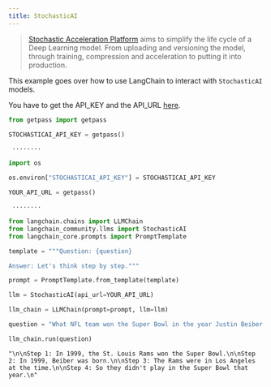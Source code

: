 ```yaml
---
title: StochasticAI
---
```


>[Stochastic Acceleration Platform](https://docs.stochastic.ai/docs/introduction/) aims to simplify the life cycle of a Deep Learning model. From uploading and versioning the model, through training, compression and acceleration to putting it into production.

This example goes over how to use LangChain to interact with `StochasticAI` models.

You have to get the API_KEY and the API_URL [here](https://app.stochastic.ai/workspace/profile/settings?tab=profile).


```python
from getpass import getpass

STOCHASTICAI_API_KEY = getpass()
```
```output
 ········
```

```python
import os

os.environ["STOCHASTICAI_API_KEY"] = STOCHASTICAI_API_KEY
```


```python
YOUR_API_URL = getpass()
```
```output
 ········
```

```python
from langchain.chains import LLMChain
from langchain_community.llms import StochasticAI
from langchain_core.prompts import PromptTemplate
```


```python
template = """Question: {question}

Answer: Let's think step by step."""

prompt = PromptTemplate.from_template(template)
```


```python
llm = StochasticAI(api_url=YOUR_API_URL)
```


```python
llm_chain = LLMChain(prompt=prompt, llm=llm)
```


```python
question = "What NFL team won the Super Bowl in the year Justin Beiber was born?"

llm_chain.run(question)
```



```output
"\n\nStep 1: In 1999, the St. Louis Rams won the Super Bowl.\n\nStep 2: In 1999, Beiber was born.\n\nStep 3: The Rams were in Los Angeles at the time.\n\nStep 4: So they didn't play in the Super Bowl that year.\n"
```



```python

```
